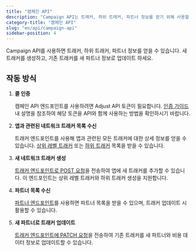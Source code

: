 ```yaml
---
title: "캠페인 API"
description: "Campaign API는 트래커, 하위 트래커, 파트너 정보를 얻기 위해 사용할 수 있습니다."
category-title: "캠페인 API"
slug: "en/api/campaign-api"
sidebar-position: 4
---
```

Campaign API를 사용하면 트래커, 하위 트래커, 파트너 정보를 얻을 수 있습니다. 새 트래커를 생성하고, 기존 트래커를 새 파트너 정보로 업데이트 하세요.

작동 방식
-----

1. **콜 인증** 

   캠페인 API 엔드포인트를 사용하려면 Adjust API 토큰이 필요합니다. [인증 가이드](/en/api/campaign-api/authentication) 내 설명을 참조하여 해당 토큰을 API와 함께 사용하는 방법을 확인하시기 바랍니다.
2. **앱과 관련된 네트워크 트래커 목록 수신** 

   트래커 엔드포인트를 사용해 앱과 관련된 모든 트래커에 대한 상세 정보를 얻을 수 있습니다. [상위 레벨 트래커](/en/api/campaign-api/get-trackers) 또는 [하위 트래커](/en/api/campaign-api/get-subtrackers) 목록을 받을 수 있습니다.
3. **새 네트워크 트래커 생성** 

   [트래커 엔드포인트로 POST 요청](/en/api/campaign-api/create-tracker)을 전송하여 앱에 새 트래커를 추가할 수 있습니다. 이 엔드포인트는 상위 레벨 트래커와 하위 트래커 생성을 지원합니다.
4. **파트너 목록 수신** 

   [파트너 엔드포인트](/en/api/campaign-api/get-partners)를 사용하면 파트너 목록을 받을 수 있으며, 트래커 업데이트 시 활용할 수 있습니다.
5. **새 파트너로 트래커 업데이트** 

   [트래커 엔드포인트에 PATCH 요청](/en/api/campaign-api/update-tracker)을 전송하여 기존 트래커를 새 파트너와 비용 데이터 정보로 업데이트할 수 있습니다.

